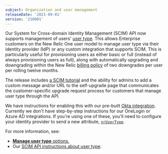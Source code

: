 ```yaml
---
subject: Organization and user management
releaseDate: '2021-09-01'
version: '210901'
---
```


Our System for Cross-domain Identity Management (SCIM) API now supports management of users' [user type](/docs/accounts/accounts-billing/new-relic-one-user-management/user-type). This allows Enterprise customers on the New Relic One user model to manage user type via their identity provider (IdP) or any custom integration that supports SCIM. This is particularly useful for provisioning users as either basic or full (instead of always provisioning users as full), along with automatically upgrading and downgrading within the New Relic [billing policy](/docs/accounts/accounts-billing/new-relic-one-pricing-billing/new-relic-one-pricing-billing/#user-count) of two downgrades per user per rolling twelve months.

The release includes [a SCIM tutorial](/docs/accounts/accounts/automated-user-management/tutorial-manage-users-groups-scim) and the ability for admins to add a custom message and/or URL to the self-upgrade page that communicates the customer-specific upgrade request process for customers that manage user type through the API.

We have instructions for enabling this with our pre-built [Okta integration](/docs/accounts/accounts/automated-user-management/okta-scimsso-application-configuration/). Currently we don't have step-by-step instructions for our OneLogin or Azure AD integrations. If you're using one of these, you'll need to configure your identity provider to send a new attribute, [`nrUserType`](/docs/accounts/accounts/automated-user-management/scim-support-automated-user-management/#user-type).

For more information, see:

* [**Manage user type** options.](/docs/accounts/accounts-billing/new-relic-one-user-management/authentication-domains-saml-sso-scim-more/#user-upgrade)
* Our [SCIM API instructions about user type](/docs/accounts/accounts/automated-user-management/scim-support-automated-user-management/#user-type).
